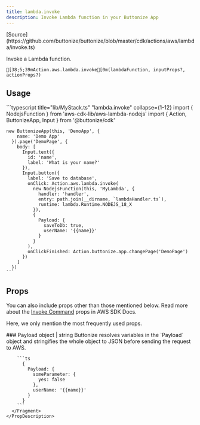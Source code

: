 ```yaml
---
title: lambda.invoke
description: Invoke Lambda function in your Buttonize App
---
```



<FrameworkSelect>
	<FrameworkContent>
		<Fragment slot="cdk">
			[Source](https://github.com/buttonize/buttonize/blob/master/cdk/actions/aws/lambda/invoke.ts)
		</Fragment>
	</FrameworkContent>
</FrameworkSelect>

Invoke a Lambda function.

```ansi
[38;5;39mAction.aws.lambda.invoke[0m(lambdaFunction, inputProps?, actionProps?)
```

## Usage

<FrameworkContent>
  <Fragment slot="cdk">
    ```typescript title="lib/MyStack.ts" "lambda.invoke" collapse={1-12}
    import { NodejsFunction } from 'aws-cdk-lib/aws-lambda-nodejs'
    import { Action, ButtonizeApp, Input } from '@buttonize/cdk'

    new ButtonizeApp(this, 'DemoApp', {
        name: 'Demo App'
      }).page('DemoPage', {
        body: [
          Input.text({
            id: 'name',
            label: 'What is your name?'
          }),
          Input.button({
            label: 'Save to database',
            onClick: Action.aws.lambda.invoke(
              new NodejsFunction(this, 'MyLambda', {
                handler: 'handler',
                entry: path.join(__dirname, `lambdaHandler.ts`),
                runtime: lambda.Runtime.NODEJS_18_X
              }),
              {
                Payload: {
                  saveToDb: true,
                  userName: '{{name}}'
                }
              }
            ),
            onClickFinished: Action.buttonize.app.changePage('DemoPage')
          })
        ]
      })
    ```

  </Fragment>
</FrameworkContent>

## Props

You can also include props other than those mentioned below. Read more about the [Invoke Command](https://docs.aws.amazon.com/AWSJavaScriptSDK/v3/latest/Package/-aws-sdk-client-lambda/Interface/InvocationRequest/) props in AWS SDK Docs.

Here, we only mention the most frequently used props.

<FrameworkContent>
  <Fragment slot="cdk">
    <PropDescription>
      <Fragment slot="title">
        ### Payload
      </Fragment>
      <PropMarker slot="markers" type="optional" />
      <Fragment slot="type">object | string</Fragment>
      <Fragment slot="description">
         Buttonize resolves variables in the `Payload` object and stringifies the whole object to JSON before sending the request to AWS.

        ```ts
          {
            Payload: {
              someParameter: {
                yes: false
              },
              userName: '{{name}}'
            }
          }
        ```
      </Fragment>
    </PropDescription>

  </Fragment>
</FrameworkContent>
